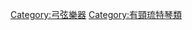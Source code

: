 {{Commons category|Violins}}
{{Catmore}}

[[Category:弓弦樂器|Category:弓弦樂器]]
[[Category:有頸琉特琴類|Category:有頸琉特琴類]]